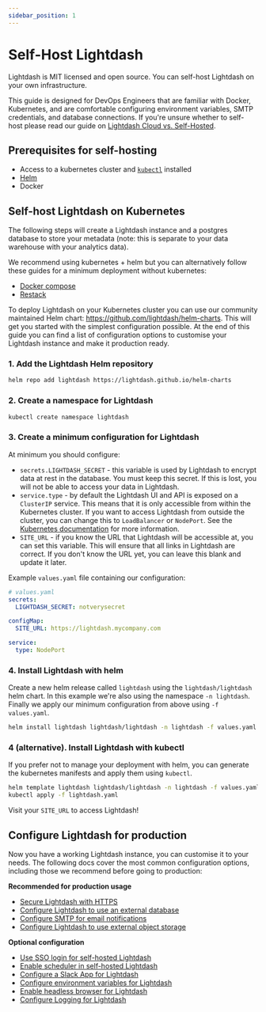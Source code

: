 ```yaml
---
sidebar_position: 1
---
```


# Self-Host Lightdash

Lightdash is MIT licensed and open source. You can self-host Lightdash on your own infrastructure.

This guide is designed for DevOps Engineers that are familiar with Docker, Kubernetes, and are comfortable
configuring environment variables, SMTP credentials, and database connections.
If you're unsure whether to self-host please read our guide on [Lightdash Cloud vs. Self-Hosted](./lightdash-cloud-vs-self-hosted.mdx).

## Prerequisites for self-hosting

- Access to a kubernetes cluster and [`kubectl`](https://kubernetes.io/docs/tasks/tools/) installed
- [Helm](https://helm.sh/docs/intro/quickstart/)
- Docker

## Self-host Lightdash on Kubernetes

The following steps will create a Lightdash instance and a postgres database to store your metadata (note: this is
separate to your data warehouse with your analytics data).

We recommend using kubernetes + helm but you can alternatively follow these guides for a minimum deployment without
kubernetes:

- [Docker compose](./self-host-lightdash-docker-compose.mdx)
- [Restack](./self-host-lightdash-restack.mdx)

To deploy Lightdash on your Kubernetes cluster you can use our community maintained Helm chart: https://github.com/lightdash/helm-charts.
This will get you started with the simplest configuration possible. At the end of this
guide you can find a list of configuration options to customise your Lightdash instance and make it production ready.

### 1. Add the Lightdash Helm repository

```bash
helm repo add lightdash https://lightdash.github.io/helm-charts
```

### 2. Create a namespace for Lightdash

```bash
kubectl create namespace lightdash
```

### 3. Create a minimum configuration for Lightdash

At minimum you should configure:

- `secrets.LIGHTDASH_SECRET` - this variable is used by Lightdash to encrypt data at rest in the database. You must
  keep this secret. If this is lost, you will not be able to access your data in Lightdash.
- `service.type` - by default the Lightdash UI and API is exposed on a `ClusterIP` service. This means that it is
  only accessible from within the Kubernetes cluster. If you want to access Lightdash from outside the cluster,
  you can change this to `LoadBalancer` or `NodePort`. See the [Kubernetes documentation](https://kubernetes.io/docs/concepts/services-networking/service/#publishing-services-service-types) for more information.
- `SITE_URL` - if you know the URL that Lightdash will be accessible at, you can set this variable. This will
  ensure that all links in Lightdash are correct. If you don't know the URL yet, you can leave this blank and
  update it later.

Example `values.yaml` file containing our configuration:

```yaml
# values.yaml
secrets:
  LIGHTDASH_SECRET: notverysecret

configMap:
  SITE_URL: https://lightdash.mycompany.com

service:
  type: NodePort
```

### 4. Install Lightdash with helm

Create a new helm release called `lightdash` using the `lightdash/lightdash` helm chart. In this example we're also
using the namespace `-n lightdash`. Finally we apply our minimum configuration from above using `-f values.yaml`.

```bash
helm install lightdash lightdash/lightdash -n lightdash -f values.yaml
```

### 4 (alternative). Install Lightdash with kubectl

If you prefer not to manage your deployment with helm, you can generate the kubernetes manifests and apply them
using `kubectl`.

```bash
helm template lightdash lightdash/lightdash -n lightdash -f values.yaml > lightdash.yaml
kubectl apply -f lightdash.yaml
```

Visit your `SITE_URL` to access Lightdash!

## Configure Lightdash for production

Now you have a working Lightdash instance, you can customise it to your needs. The following docs cover the most
common configuration options, including those we recommend before going to production:

**Recommended for production usage**

- [Secure Lightdash with HTTPS](./customize-deployment/secure-lightdash-with-https.mdx)
- [Configure Lightdash to use an external database](./customize-deployment/configure-lightdash-to-use-an-external-database.mdx)
- [Configure SMTP for email notifications](./customize-deployment/configure-smtp-for-lightdash-email-notifications.mdx)
- [Configure Lightdash to use external object storage](./customize-deployment/configure-lightdash-to-use-external-object-storage.mdx)

**Optional configuration**

- [Use SSO login for self-hosted Lightdash](./customize-deployment/use-sso-login-for-self-hosted-lightdash.mdx)
- [Enable scheduler in self-hosted Lightdash](./customize-deployment/enable-scheduler-in-self-hosted-lightdash.mdx)
- [Configure a Slack App for Lightdash](./customize-deployment/configure-a-slack-app-for-lightdash.mdx)
- [Configure environment variables for Lightdash](./customize-deployment/environment-variables.mdx)
- [Enable headless browser for Lightdash](./customize-deployment/enable-headless-browser-for-lightdash.mdx)
- [Configure Logging for Lightdash](./customize-deployment/configure-logging-for-lightdash.mdx)
